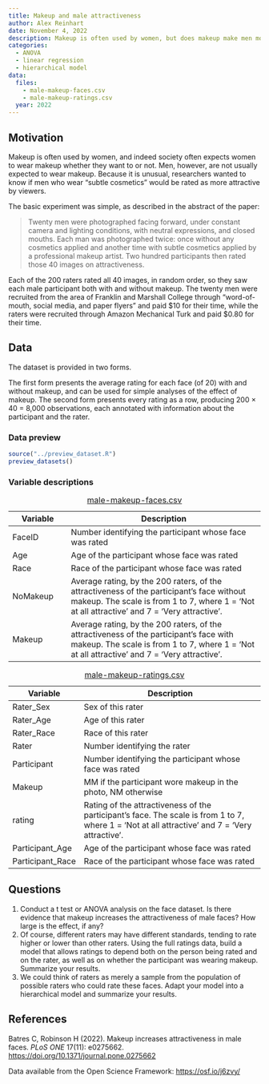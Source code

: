 ```yaml
---
title: Makeup and male attractiveness
author: Alex Reinhart
date: November 4, 2022
description: Makeup is often used by women, but does makeup make men more attractive? This study had participants rate photos of men with and without makeup on.
categories:
  - ANOVA
  - linear regression
  - hierarchical model
data:
  files:
    - male-makeup-faces.csv
    - male-makeup-ratings.csv
  year: 2022
---
```


## Motivation

Makeup is often used by women, and indeed society often expects women to wear
makeup whether they want to or not. Men, however, are not usually expected to
wear makeup. Because it is unusual, researchers wanted to know if men who wear
“subtle cosmetics” would be rated as more attractive by viewers.

The basic experiment was simple, as described in the abstract of the paper:

> Twenty men were photographed facing forward, under constant camera and
> lighting conditions, with neutral expressions, and closed mouths. Each man was
> photographed twice: once without any cosmetics applied and another time with
> subtle cosmetics applied by a professional makeup artist. Two hundred
> participants then rated those 40 images on attractiveness.

Each of the 200 raters rated all 40 images, in random order, so they saw each
male participant both with and without makeup. The twenty men were recruited
from the area of Franklin and Marshall College through “word-of-mouth, social
media, and paper flyers” and paid $10 for their time, while the raters were
recruited through Amazon Mechanical Turk and paid $0.80 for their time.

## Data

The dataset is provided in two forms.

The first form presents the average rating for each face (of 20) with and
without makeup, and can be used for simple analyses of the effect of makeup.
The second form presents every rating as a row, producing 200 × 40 = 8,000
observations, each annotated with information about the participant and the
rater.

### Data preview

```r
source("../preview_dataset.R")
preview_datasets()
```

### Variable descriptions

| Variable | Description |
|----|-------------|
| FaceID |	Number identifying the participant whose face was rated |
| Age |	Age of the participant whose face was rated |
| Race |	Race of the participant whose face was rated |
| NoMakeup |	Average rating, by the 200 raters, of the attractiveness of the participant's face without makeup. The scale is from 1 to 7, where 1 = 'Not at all attractive' and 7 = 'Very attractive'. |
| Makeup |	Average rating, by the 200 raters, of the attractiveness of the participant's face with makeup. The scale is from 1 to 7, where 1 = 'Not at all attractive' and 7 = 'Very attractive'. |

: [male-makeup-faces.csv](../data/male-makeup-faces.csv)

| Variable | Description |
|----|-------------|
| Rater_Sex | 	Sex of this rater |
| Rater_Age |	Age of this rater |
| Rater_Race |	Race of this rater |
| Rater |	Number identifying the rater |
| Participant |	Number identifying the participant whose face was rated |
| Makeup |	MM if the participant wore makeup in the photo, NM otherwise |
| rating |	Rating of the attractiveness of the participant's face. The scale is from 1 to 7, where 1 = 'Not at all attractive' and 7 = 'Very attractive'. |
| Participant_Age |	Age of the participant whose face was rated |
| Participant_Race |	Race of the participant whose face was rated  |

: [male-makeup-ratings.csv](../data/male-makeup-ratings.csv)

## Questions

1. Conduct a t test or ANOVA analysis on the face dataset. Is there evidence
   that makeup increases the attractiveness of male faces? How large is the
   effect, if any?
2. Of course, different raters may have different standards, tending to rate
   higher or lower than other raters. Using the full ratings data, build a model
   that allows ratings to depend both on the person being rated and on the
   rater, as well as on whether the participant was wearing makeup. Summarize
   your results.
3. We could think of raters as merely a sample from the population of possible
   raters who could rate these faces. Adapt your model into a hierarchical model
   and summarize your results.

## References

Batres C, Robinson H (2022). Makeup increases attractiveness in male faces. *PLoS
ONE* 17(11): e0275662. <https://doi.org/10.1371/journal.pone.0275662>

Data available from the Open Science Framework: <https://osf.io/j6zvy/>
